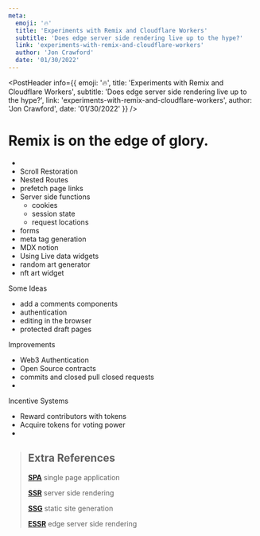 ```yaml
---
meta:
  emoji: '🔥'
  title: 'Experiments with Remix and Cloudflare Workers'
  subtitle: 'Does edge server side rendering live up to the hype?'
  link: 'experiments-with-remix-and-cloudflare-workers'
  author: 'Jon Crawford'
  date: '01/30/2022'
---
```





<PostHeader info={{
  emoji: '🔥',
  title: 'Experiments with Remix and Cloudflare Workers',
  subtitle: 'Does edge server side rendering live up to the hype?',
  link: 'experiments-with-remix-and-cloudflare-workers',
  author: 'Jon Crawford',
  date: '01/30/2022'
}} />

# Remix is on the edge of glory.
-
- Scroll Restoration
- Nested Routes
- prefetch page links
- Server side functions
  - cookies
  - session state
  - request locations
- forms
- meta tag generation
- MDX notion
- Using Live data widgets
- random art generator
- nft art widget



Some Ideas
- add a comments components
- authentication
- editing in the browser
- protected draft pages

Improvements
- Web3 Authentication
- Open Source contracts
- commits and closed pull closed requests
- 

Incentive Systems
- Reward contributors with tokens
- Acquire tokens for voting power
- 


> ## Extra References
> 
> **[SPA](https://developer.mozilla.org/en-US/docs/Glossary/SPA)** single page application
> 
> **[SSR](https://developer.mozilla.org/en-US/docs/Learn/Server-side)** server side rendering
> 
> **[SSG](https://developer.mozilla.org/en-US/docs/Glossary/DNS)** static site generation
> 
> **[ESSR](https://developer.mozilla.org/en-US/docs/Glossary/CDN)** edge server side rendering